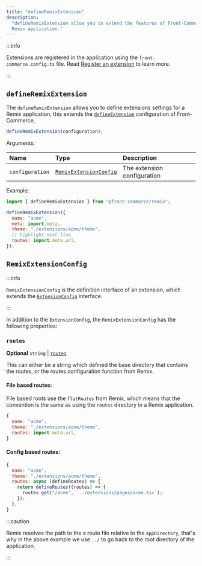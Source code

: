 ```yaml
---
title: "defineRemixExtension"
description:
  "defineRemixExtension allow you to extend the features of Front-Commerce for a
  Remix application."
---
```


:::info

Extensions are registered in the application using the
`front-commerce.config.ts` file. Read
[Register an extension](/docs/3.x/guides/register-an-extension) to learn more.

:::

## `defineRemixExtension`

The `defineRemixExtension` allows you to define extensions settings for a Remix
application, this extends the
[`defineExtension`](../front-commerce-core/defineExtension) configuration of
Front-Commerce.

```js
defineRemixExtension(configuration);
```

Arguments:

| Name            | Type                                            | Description                 |
| :-------------- | :---------------------------------------------- | :-------------------------- |
| `configuration` | [`RemixExtensionConfig`](#remixextensionconfig) | The extension configuration |

Example:

```js
import { defineRemixExtension } from "@front-commerce/remix";

defineRemixExtension({
  name: "acme",
  meta: import.meta,
  theme: "./extensions/acme/theme",
  // highlight-next-line
  routes: import.meta.url,
});
```

## `RemixExtensionConfig`

:::info

`RemixExtensionConfig` is the definition interface of an extension, which
extends the
[`ExtensionConfig`](../front-commerce-core/defineExtension#extensionconfig)
interface.

:::

In addition to the `ExtensionConfig`, the `RemixExtensionConfig` has the
following properties:

### `routes`

**Optional** `string` |
[`routes`](https://remix.run/docs/en/main/file-conventions/remix-config#routes)

This can either be a string which defined the base directory that contains the
routes, or the routes configuration function from Remix.

#### File based routes:

File based roots use the `flatRoutes` from Remix, which means that the
convention is the same as using the `routes` directory in a Remix application.

```js
{
  name: "acme",
  theme: "./extensions/acme/theme",
  routes: import.meta.url,
}
```

#### Config based routes:

```js
{
  name: "acme",
  theme: "./extensions/acme/theme",
  routes: async (defineRoutes) => {
    return defineRoutes((routes) => {
      routes.get("/acme", `../extensions/pages/acme.tsx`);
    });
  },
}
```

:::caution

Remix resolves the path to the a route file relative to the `appDirectory`,
that's why in the above example we use `../` to go back to the root directory of
the application.

:::
